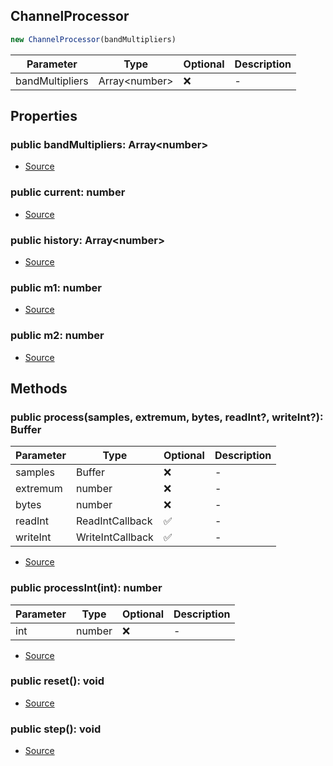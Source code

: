 ## ChannelProcessor

```typescript
new ChannelProcessor(bandMultipliers)
```
| Parameter | Type | Optional | Description |
| ----------- | ----------- | ----------- | ----------- |
| bandMultipliers | Array\<number> | ❌ | - |

## Properties
### public  bandMultipliers: Array\<number>
- [Source](https://github.com/Androz2091/discord-player/blob/e6e6eb7/packages/equalizer/src/equalizer/ChannelProcessor.ts#L8)
### public  current: number
- [Source](https://github.com/Androz2091/discord-player/blob/e6e6eb7/packages/equalizer/src/equalizer/ChannelProcessor.ts#L9)
### public  history: Array\<number>
- [Source](https://github.com/Androz2091/discord-player/blob/e6e6eb7/packages/equalizer/src/equalizer/ChannelProcessor.ts#L7)
### public  m1: number
- [Source](https://github.com/Androz2091/discord-player/blob/e6e6eb7/packages/equalizer/src/equalizer/ChannelProcessor.ts#L10)
### public  m2: number
- [Source](https://github.com/Androz2091/discord-player/blob/e6e6eb7/packages/equalizer/src/equalizer/ChannelProcessor.ts#L11)
## Methods
### public  process(samples, extremum, bytes, readInt?, writeInt?): Buffer
| Parameter | Type | Optional | Description |
| ----------- | ----------- | ----------- | ----------- |
| samples | Buffer | ❌ | - |
| extremum | number | ❌ | - |
| bytes | number | ❌ | - |
| readInt | ReadIntCallback | ✅ | - |
| writeInt | WriteIntCallback | ✅ | - |


- [Source](https://github.com/Androz2091/discord-player/blob/e6e6eb7/packages/equalizer/src/equalizer/ChannelProcessor.ts#L43)
### public  processInt(int): number
| Parameter | Type | Optional | Description |
| ----------- | ----------- | ----------- | ----------- |
| int | number | ❌ | - |


- [Source](https://github.com/Androz2091/discord-player/blob/e6e6eb7/packages/equalizer/src/equalizer/ChannelProcessor.ts#L21)
### public  reset(): void
- [Source](https://github.com/Androz2091/discord-player/blob/e6e6eb7/packages/equalizer/src/equalizer/ChannelProcessor.ts#L72)
### public  step(): void
- [Source](https://github.com/Androz2091/discord-player/blob/e6e6eb7/packages/equalizer/src/equalizer/ChannelProcessor.ts#L58)